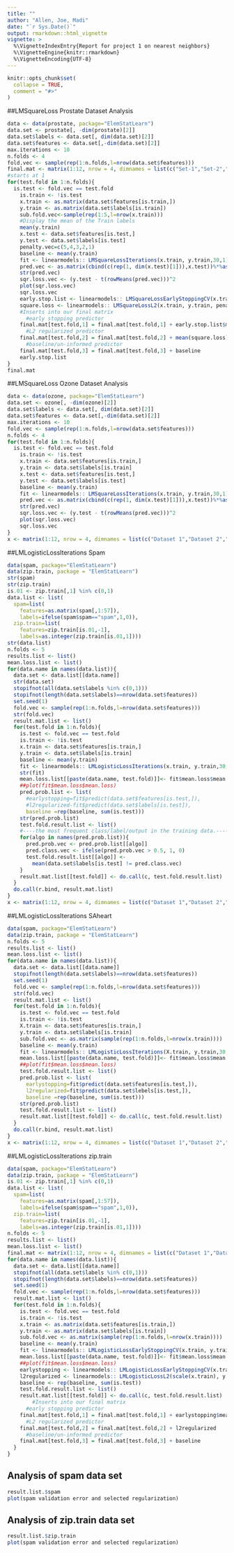 ```yaml
---
title: ""
author: "Allen, Joe, Madi"
date: "`r Sys.Date()`"
output: rmarkdown::html_vignette
vignette: >
  %\VignetteIndexEntry{Report for project 1 on nearest neighbors}
  %\VignetteEngine{knitr::rmarkdown}
  %\VignetteEncoding{UTF-8}
---
```


```r
knitr::opts_chunk$set(
  collapse = TRUE,
  comment = "#>"
)
```
##LMSquareLoss Prostate Dataset Analysis
```r
data <- data(prostate, package="ElemStatLearn")
data.set <- prostate[, -dim(prostate)[2]]
data.set$labels <- data.set[, dim(data.set)[2]]
data.set$features <- data.set[,-dim(data.set)[2]]
max.iterations <- 10
n.folds <- 4
fold.vec <- sample(rep(1:n.folds,l=nrow(data.set$features)))
final.mat <- matrix(1:12, nrow = 4, dimnames = list(c("Set-1","Set-2","Set-3","Set-4"), c("Early-Stop","L2-Predict","Baseline")))
#starts at 1
for(test.fold in 1:n.folds){
  is.test <- fold.vec == test.fold
    is.train <- !is.test
    x.train <- as.matrix(data.set$features[is.train,])
    y.train <- as.matrix(data.set$labels[is.train])
    sub.fold.vec<-sample(rep(1:5,l=nrow(x.train)))
    #Display the mean of the Train labels
    mean(y.train)
    x.test <- data.set$features[is.test,]
    y.test <- data.set$labels[is.test]
    penalty.vec=c(5,4,3,2,1)
    baseline <- mean(y.train)
    fit <- linearmodels:: LMSquareLossIterations(x.train, y.train,30,1)
    pred.vec <- as.matrix(cbind(c(rep(1, dim(x.test)[1])),x.test))%*%as.matrix(fit)
    str(pred.vec)
    sqr.loss.vec <- (y.test - t(rowMeans(pred.vec)))^2
    plot(sqr.loss.vec)
    sqr.loss.vec
    early.stop.list <- linearmodels:: LMSquareLossEarlyStoppingCV(x.train,y.train,sub.fold.vec,30)
    square.loss <- linearmodels:: LMSquareLossL2(x.train, y.train, penalty.vec)
    #Inserts into our final matrix
      #early stopping predictor
    final.mat[test.fold,1] = final.mat[test.fold,1] + early.stop.list$mean.validation.loss
      #L2 regularized predictor
    final.mat[test.fold,2] = final.mat[test.fold,2] + mean(square.loss)
      #baseline/un-informed predictor
    final.mat[test.fold,3] = final.mat[test.fold,3] + baseline
    early.stop.list
}
final.mat
```
##LMSquareLoss Ozone Dataset Analysis
```r
data <- data(ozone, package="ElemStatLearn")
data.set <- ozone[, -dim(ozone)[2]]
data.set$labels <- data.set[, dim(data.set)[2]]
data.set$features <- data.set[,-dim(data.set)[2]]
max.iterations <- 10
fold.vec <- sample(rep(1:n.folds,l=nrow(data.set$features)))
n.folds <- 4
for(test.fold in 1:n.folds){
  is.test <- fold.vec == test.fold
    is.train <- !is.test
    x.train <- data.set$features[is.train,]
    y.train <- data.set$labels[is.train]
    x.test <- data.set$features[is.test,]
    y.test <- data.set$labels[is.test]
    baseline <- mean(y.train)
    fit <- linearmodels:: LMSquareLossIterations(x.train, y.train,30,1)
    pred.vec <- as.matrix(cbind(c(rep(1, dim(x.test)[1])),x.test))%*%as.matrix(fit)
    str(pred.vec)
    sqr.loss.vec <- (y.test - t(rowMeans(pred.vec)))^2
    plot(sqr.loss.vec)
    sqr.loss.vec
}
x <- matrix(1:12, nrow = 4, dimnames = list(c("Dataset 1","Dataset 2","Dataset 3","Dataset 4"), c("EarlyStop","L2 Predict","Baseline")))
```
##LMLogisticLossIterations Spam
```r
data(spam, package="ElemStatLearn")
data(zip.train, package = "ElemStatLearn")
str(spam)
str(zip.train)
is.01 <- zip.train[,1] %in% c(0,1)
data.list <- list(
  spam=list(
    features=as.matrix(spam[,1:57]),
    labels=ifelse(spam$spam=="spam",1,0)),
  zip.train=list(
    features=zip.train[is.01,-1],
    labels=as.integer(zip.train[is.01,1])))
str(data.list)
n.folds <- 5
results.list <- list()
mean.loss.list <- list()
for(data.name in names(data.list)){
  data.set <- data.list[[data.name]]
  str(data.set)
  stopifnot(all(data.set$labels %in% c(0,1)))
  stopifnot(length(data.set$labels)==nrow(data.set$features))
  set.seed(1)
  fold.vec <- sample(rep(1:n.folds,l=nrow(data.set$features)))
  str(fold.vec)
  result.mat.list <- list()
  for(test.fold in 1:n.folds){
    is.test <- fold.vec == test.fold
    is.train <- !is.test
    x.train <- data.set$features[is.train,]
    y.train <- data.set$labels[is.train]
    baseline <- mean(y.train)
    fit <- linearmodels:: LMLogisticLossIterations(x.train, y.train,30,1)
    str(fit)
    mean.loss.list[[paste(data.name, test.fold)]]<- fit$mean.loss$mean.loss
    ##plot(fit$mean.loss$mean.loss)
    pred.prob.list <- list(
      #earlystopping=fit$predict(data.set$features[is.test,]),
      #l2regularized-fit$predict(data.set$labels[is.test]),
      baseline =rep(baseline, sum(is.test)))
    str(pred.prob.list)
    test.fold.result.list <- list()
    #----the most frequent class/label/output in the training data.----
    for(algo in names(pred.prob.list)){
      pred.prob.vec <- pred.prob.list[[algo]]
      pred.class.vec <- ifelse(pred.prob.vec > 0.5, 1, 0)
      test.fold.result.list[[algo]] <- 
        mean(data.set$labels[is.test] != pred.class.vec)
    }
    result.mat.list[[test.fold]] <- do.call(c, test.fold.result.list)
  }
  do.call(r.bind, result.mat.list)
}
x <- matrix(1:12, nrow = 4, dimnames = list(c("Dataset 1","Dataset 2","Dataset 3","Dataset 4"), c("EarlyStop","L2 Predict","Baseline")))
```
##LMLogisticLossIterations SAheart
```r
data(spam, package="ElemStatLearn")
data(zip.train, package = "ElemStatLearn")
n.folds <- 5
results.list <- list()
mean.loss.list <- list()
for(data.name in names(data.list)){
  data.set <- data.list[[data.name]]
  stopifnot(length(data.set$labels)==nrow(data.set$features))
  set.seed(1)
  fold.vec <- sample(rep(1:n.folds,l=nrow(data.set$features)))
  str(fold.vec)
  result.mat.list <- list()
  for(test.fold in 1:n.folds){
    is.test <- fold.vec == test.fold
    is.train <- !is.test
    X.train <- data.set$features[is.train,]
    y.train <- data.set$labels[is.train]
    sub.fold.vec <- as.matrix(sample(rep(1:n.folds,l=nrow(x.train))))
    baseline <- mean(y.train)
    fit <- linearmodels:: LMLogisticLossIterations(X.train, y.train,30,1)
    mean.loss.list[[paste(data.name, test.fold)]]<- fit$mean.loss$mean.loss
    ##plot(fit$mean.loss$mean.loss)
    test.fold.result.list <- list()
    pred.prob.list <- list(
      earlystopping=fit$predict(data.set$features[is.test,]),
      l2regularized=fit$predict(data.set$lebels[is.test,]),
      baseline =rep(baseline, sum(is.test)))
    str(pred.prob.list)
    test.fold.result.list <- list()
    result.mat.list[[test.fold]] <- do.call(c, test.fold.result.list)
  }
  do.call(r.bind, result.mat.list)
}
x <- matrix(1:12, nrow = 4, dimnames = list(c("Dataset 1","Dataset 2","Dataset 3","Dataset 4"), c("EarlyStop","L2 Predict","Baseline")))
```
##LMLogisticLossIterations zip.train
```r
data(spam, package="ElemStatLearn")
data(zip.train, package = "ElemStatLearn")
is.01 <- zip.train[,1] %in% c(0,1)
data.list <- list(
  spam=list(
    features=as.matrix(spam[,1:57]),
    labels=ifelse(spam$spam=="spam",1,0)),
  zip.train=list(
    features=zip.train[is.01,-1],
    labels=as.integer(zip.train[is.01,1])))
n.folds <- 5
results.list <- list()
mean.loss.list <- list()
final.mat <- matrix(1:12, nrow = 4, dimnames = list(c("Dataset 1","Dataset 2","Dataset 3","Dataset 4"), c("EarlyStop","L2 Predict","Baseline")))
for(data.name in names(data.list)){
  data.set <- data.list[[data.name]]
  stopifnot(all(data.set$labels %in% c(0,1)))
  stopifnot(length(data.set$labels)==nrow(data.set$features))
  set.seed(1)
  fold.vec <- sample(rep(1:n.folds,l=nrow(data.set$features)))
  result.mat.list <- list()
  for(test.fold in 1:n.folds){
    is.test <- fold.vec == test.fold
    is.train <- !is.test
    x.train <- as.matrix(data.set$features[is.train,])
    y.train <- as.matrix(data.set$labels[is.train])
    sub.fold.vec <- as.matrix(sample(rep(1:n.folds,l=nrow(x.train))))
    baseline <- mean(y.train)
    fit <- linearmodels:: LMLogisticLossEarlyStoppingCV(x.train, y.train,sub.fold.vec,30,1)
    mean.loss.list[[paste(data.name, test.fold)]]<- fit$mean.loss$mean.loss
    ##plot(fit$mean.loss$mean.loss)
    earlystopping <- linearmodels:: LMLogisticLossEarlyStoppingCV(x.train, y.train,sub.fold.vec,30,1)
    l2regularized <- linearmodels:: LMLogisticLossL2(scale(x.train), y.train,5,4,fit$w.vec[-1])
    baseline <- rep(baseline, sum(is.test))
    test.fold.result.list <- list()
    result.mat.list[[test.fold]] <- do.call(c, test.fold.result.list)
        #Inserts into our final matrix
      #early stopping predictor
    final.mat[test.fold,1] = final.mat[test.fold,1] + earlystopping$mean.validation.loss
      #L2 regularized predictor
    final.mat[test.fold,2] = final.mat[test.fold,2] + l2regularized
      #baseline/un-informed predictor
    final.mat[test.fold,3] = final.mat[test.fold,3] + baseline
  }
}

```
## Analysis of spam data set
```r
result.list.$spam
plot(spam validation error and selected regularization)
```
## Analysis of zip.train data set
```r
result.list.$zip.train
plot(spam validation error and selected regularization)
```
